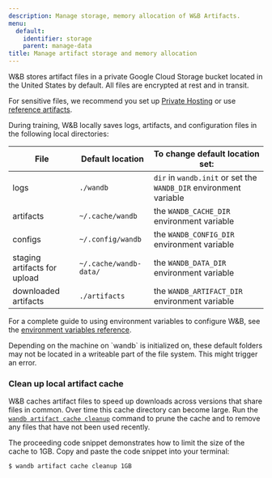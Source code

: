 ```yaml
---
description: Manage storage, memory allocation of W&B Artifacts.
menu:
  default:
    identifier: storage
    parent: manage-data
title: Manage artifact storage and memory allocation
---
```


W&B stores artifact files in a private Google Cloud Storage bucket located in the United States by default. All files are encrypted at rest and in transit.

For sensitive files, we recommend you set up [Private Hosting](/guides/hosting/) or use [reference artifacts](/guides/artifacts/track-external-files/).

During training, W&B locally saves logs, artifacts, and configuration files in the following local directories:

| File | Default location | To change default location set: |
| ---- | ---------------- | ------------------------------- |
| logs | `./wandb` | `dir` in `wandb.init` or set the `WANDB_DIR` environment variable |
| artifacts | `~/.cache/wandb` | the `WANDB_CACHE_DIR` environment variable |
| configs | `~/.config/wandb` | the `WANDB_CONFIG_DIR` environment variable |
| staging artifacts for upload  | `~/.cache/wandb-data/` | the `WANDB_DATA_DIR` environment variable |
| downloaded artifacts | `./artifacts` | the `WANDB_ARTIFACT_DIR` environment variable |

For a complete guide to using environment variables to configure W&B, see the [environment variables reference](/guides/track/environment-variables/).

<Warning>
Depending on the machine on `wandb` is initialized on, these default folders may not be located in a writeable part of the file system. This might trigger an error.
</Warning>

### Clean up local artifact cache

W&B caches artifact files to speed up downloads across versions that share files in common. Over time this cache directory can become large. Run the [`wandb artifact cache cleanup`](/ref/cli/wandb-artifact/wandb-artifact-cache/) command to prune the cache and to remove any files that have not been used recently.

The proceeding code snippet demonstrates how to limit the size of the cache to 1GB. Copy and paste the code snippet into your terminal:

```bash
$ wandb artifact cache cleanup 1GB
```
